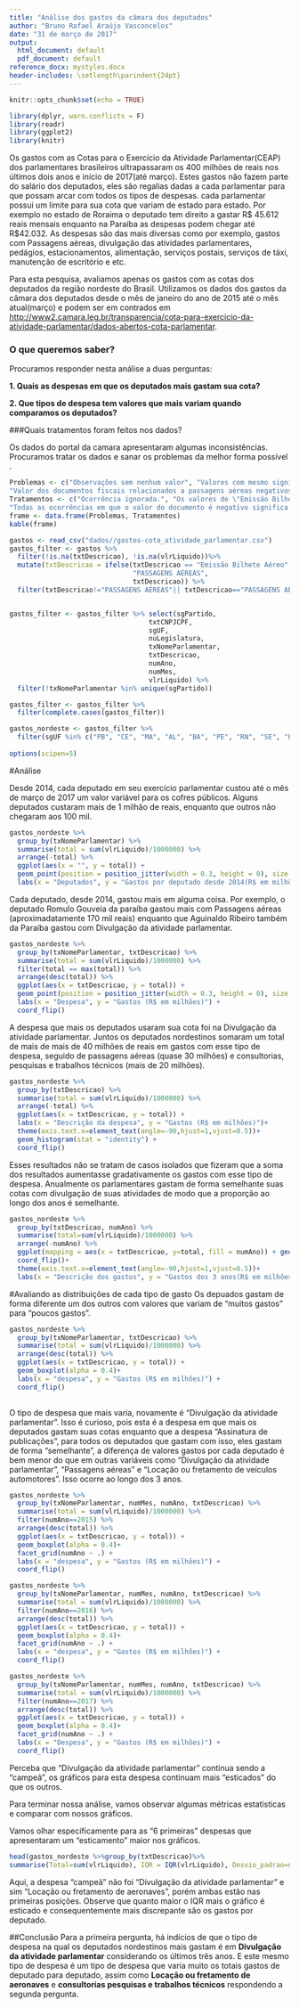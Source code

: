 ```yaml
---
title: "Análise dos gastos da câmara dos deputados"
author: "Bruno Rafael Araújo Vasconcelos"
date: "31 de março de 2017"
output:
  html_document: default
  pdf_document: default
reference_docx: mystyles.docx
header-includes: \setlength\parindent{24pt}
---
```


```r
knitr::opts_chunk$set(echo = TRUE)
```
```r
library(dplyr, warn.conflicts = F)
library(readr)
library(ggplot2)
library(knitr)
```

 Os gastos com as Cotas para o Exercício da Atividade Parlamentar(CEAP) dos parlamentares brasileiros ultrapassaram os 400 milhões de reais nos últimos dois anos e início de 2017(até março). Estes gastos não fazem parte do salário dos deputados, eles são regalias dadas a cada parlamentar para que possam arcar com todos os tipos de despesas. cada parlamentar possui um limite para sua cota que variam de estado para estado. Por exemplo no estado de Roraima o deputado tem direito a gastar R\$ 45.612 reais mensais enquanto na Paraíba as despesas podem chegar até R\$42.032. As despesas são das mais diversas como por exemplo, gastos com Passagens aéreas, divulgação das atividades parlamentares, pedágios, estacionamentos, alimentação, serviços postais, serviços de táxi, manutenção de escritório e etc. 

Para esta pesquisa, avaliamos apenas os gastos com as cotas dos deputados da região nordeste do Brasil. Utilizamos os dados dos gastos da câmara dos deputados desde o mês de janeiro do ano de 2015 até o mês atual(março) e podem ser em contrados em <http://www2.camara.leg.br/transparencia/cota-para-exercicio-da-atividade-parlamentar/dados-abertos-cota-parlamentar>.


### O que queremos saber?

Procuramos responder nesta análise a duas perguntas: 

**1. Quais as despesas em que os deputados mais gastam sua cota?**

**2. Que tipos de despesa tem valores que mais variam quando comparamos os deputados?**


###Quais tratamentos foram feitos nos dados?

Os dados do portal da camara apresentaram algumas inconsistências. Procuramos tratar os dados e sanar os problemas da melhor forma possível .

```r
Problemas <- c("Observações sem nenhum valor", "Valores com mesmo significado \"Emissão Bilhete\" Aéreo e \"PASSAGENS AÉREAS\"",
"Valor dos documentos fiscais relacionados a passagens aéreas negativos", "Gastos com cotas dos partidos")
Tratamentos <- c("Ocorrência ignorada.", "Os valores de \"Emissão Bilhete\" foram substituídas por \"PASSAGENS AÉREAS\".",
"Todas as ocorrências em que o valor do documento é negativo significa que o valor indica um ressarcimento em que o parlamentar fez a compra mas não usufruiu dela. Portanto todas as ocorrências de despesas com passagens aéreas e valor do documento abaixo de zero, foram descartadas.", "A pesquisa se restringe apenas a avaliar os gastos dos parlamentares em suas cotas e não dos partidos. Portanto, removemos todos os dados referentes as despesas partidárias.")
frame <- data.frame(Problemas, Tratamentos)
kable(frame)
```


```r

gastos <- read_csv("dados//gastos-cota_atividade_parlamentar.csv")
gastos_filter <- gastos %>% 
  filter(!is.na(txtDescricao), !is.na(vlrLiquido))%>%
  mutate(txtDescricao = ifelse(txtDescricao == "Emissão Bilhete Aéreo",
                               "PASSAGENS AÉREAS", 
                               txtDescricao)) %>%
  filter(txtDescricao!="PASSAGENS AÉREAS"|| txtDescricao=="PASSAGENS AÉREAS" && vlrDocumento > 0)


gastos_filter <- gastos_filter %>% select(sgPartido, 
                                   txtCNPJCPF,
                                   sgUF,
                                   nuLegislatura,
                                   txNomeParlamentar,
                                   txtDescricao,
                                   numAno,
                                   numMes,
                                   vlrLiquido) %>% 
  filter(!txNomeParlamentar %in% unique(sgPartido))

gastos_filter <- gastos_filter %>% 
  filter(complete.cases(gastos_filter))

gastos_nordeste <- gastos_filter %>% 
  filter(sgUF %in% c("PB", "CE", "MA", "AL", "BA", "PE", "RN", "SE", "PI"))
 
options(scipen=5)
```

#Análise

Desde 2014, cada deputado em seu exercício parlamentar custou até o mês de março de 2017 um valor variável para os cofres públicos. Alguns deputados custaram mais de 1 milhão de reais, enquanto que outros não chegaram aos 100 mil.



```r
gastos_nordeste %>% 
  group_by(txNomeParlamentar) %>%
  summarise(total = sum(vlrLiquido)/1000000) %>% 
  arrange(-total) %>%
  ggplot(aes(x = "", y = total)) +
  geom_point(position = position_jitter(width = 0.3, height = 0), size = 2, alpha = 0.5)+
  labs(x = "Deputados", y = "Gastos por deputado desde 2014(R$ em milhões)")
```

Cada deputado, desde 2014, gastou mais em alguma coisa. Por exemplo, o deputado Romulo Gouveia da paraíba gastou mais com Passagens aéreas (aproximadatamente 170 mil reais) enquanto que Aguinaldo Ribeiro também da Paraíba gastou com Divulgação da atividade parlamentar.


```r
gastos_nordeste %>%
  group_by(txNomeParlamentar, txtDescricao) %>%
  summarise(total = sum(vlrLiquido)/1000000) %>%
  filter(total == max(total)) %>%
  arrange(desc(total)) %>%
  ggplot(aes(x = txtDescricao, y = total)) + 
  geom_point(position = position_jitter(width = 0.3, height = 0), size = 2, alpha = 0.5)+
  labs(x = "Despesa", y = "Gastos (R$ em milhões)") +
  coord_flip()
```


A despesa que mais os deputados usaram sua cota foi na Divulgação da atividade parlamentar. Juntos os deputados nordestinos somaram um total de mais de mais de 40 milhões de reais em gastos com esse tipo de despesa, seguido de passagens aéreas (quase 30 milhões) e consultorias, pesquisas e trabalhos técnicos (mais de 20 milhões).
 
```r
gastos_nordeste %>% 
  group_by(txtDescricao) %>%
  summarise(total = sum(vlrLiquido)/1000000) %>%
  arrange(-total) %>%
  ggplot(aes(x = txtDescricao, y = total)) + 
  labs(x = "Descrição da despesa", y = "Gastos (R$ em milhões)")+
  theme(axis.text.x=element_text(angle=-90,hjust=1,vjust=0.5))+
  geom_histogram(stat = "identity") +
  coord_flip()
```

  Esses resultados não se tratam de casos isolados que fizeram que a soma dos resultados aumentasse gradativamente os gastos com esse tipo de despesa. Anualmente os parlamentares gastam de forma semelhante suas cotas com divulgação de suas atividades de modo que a proporção ao longo dos anos é semelhante.


```r
gastos_nordeste %>% 
  group_by(txtDescricao, numAno) %>%
  summarise(total=sum(vlrLiquido)/1000000) %>% 
  arrange(-numAno) %>%
  ggplot(mapping = aes(x = txtDescricao, y=total, fill = numAno)) + geom_bar(stat = "identity") +
  coord_flip()+
  theme(axis.text.x=element_text(angle=-90,hjust=1,vjust=0.5))+
  labs(x = "Descrição dos gastos", y = "Gastos dos 3 anos(R$ em milhões)", fill="Ano")+ scale_fill_continuous(breaks=unique(gastos_nordeste$numAno))
```

  
#Avaliando as distribuições de cada tipo de gasto
  Os depuados gastam de forma diferente um dos outros com valores que variam de "muitos gastos" para "poucos gastos".

```r
gastos_nordeste %>%
  group_by(txNomeParlamentar, txtDescricao) %>%
  summarise(total = sum(vlrLiquido)/1000000) %>%
  arrange(desc(total)) %>%
  ggplot(aes(x = txtDescricao, y = total)) + 
  geom_boxplot(alpha = 0.4)+
  labs(x = "despesa", y = "Gastos (R$ em milhões)") +
  coord_flip()
 
```

O tipo de despesa que mais varia, novamente é "Divulgação da atividade parlamentar". Isso é curioso, pois esta é a despesa em que mais os deputados gastam suas cotas enquanto que a despesa "Assinatura de publicações", para  todos os deputados que gastam com isso, eles gastam de forma "semelhante", a diferença de valores gastos por cada deputado é bem menor do que em outras variáveis como "Divulgação da atividade parlamentar", "Passagens aéreas" e "Locação ou fretamento de veículos automotores". Isso ocorre ao longo dos 3 anos.

```r

gastos_nordeste %>%
  group_by(txNomeParlamentar, numMes, numAno, txtDescricao) %>%
  summarise(total = sum(vlrLiquido)/1000000) %>%
  filter(numAno==2015) %>%
  arrange(desc(total)) %>%
  ggplot(aes(x = txtDescricao, y = total)) + 
  geom_boxplot(alpha = 0.4)+
  facet_grid(numAno ~ .) + 
  labs(x = "despesa", y = "Gastos (R$ em milhões)") +
  coord_flip()

gastos_nordeste %>%
  group_by(txNomeParlamentar, numMes, numAno, txtDescricao) %>%
  summarise(total = sum(vlrLiquido)/1000000) %>%
  filter(numAno==2016) %>%
  arrange(desc(total)) %>%
  ggplot(aes(x = txtDescricao, y = total)) + 
  geom_boxplot(alpha = 0.4)+
  facet_grid(numAno ~ .) + 
  labs(x = "despesa", y = "Gastos (R$ em milhões)") +
  coord_flip()

gastos_nordeste %>%
  group_by(txNomeParlamentar, numMes, numAno, txtDescricao) %>%
  summarise(total = sum(vlrLiquido)/1000000) %>%
  filter(numAno==2017) %>%
  arrange(desc(total)) %>%
  ggplot(aes(x = txtDescricao, y = total)) + 
  geom_boxplot(alpha = 0.4)+
  facet_grid(numAno ~ .) + 
  labs(x = "Despesa", y = "Gastos (R$ em milhões)") +
  coord_flip()
```


Perceba que "Divulgação da atividade parlamentar" continua sendo a "campeã", os gráficos para esta despesa continuam mais "esticados" do que os outros.


Para terminar nossa análise, vamos observar algumas métricas estatísticas e comparar com nossos gráficos. 

Vamos olhar especificamente para as "6 primeiras" despesas que apresentaram um "esticamento" maior nos gráficos.



```r

head(gastos_nordeste %>%group_by(txtDescricao)%>%
summarise(Total=sum(vlrLiquido), IQR = IQR(vlrLiquido), Desvio_padrao=sd(vlrLiquido))%>% arrange(-IQR, -Desvio_padrao)) %>% kable(digits = 3, align = c(rep("l", 1), rep("c", 1), rep("r", 1)))

```



Aqui, a despesa "campeã" não foi "Divulgação da atividade parlamentar" e sim "Locação ou fretamento de aeronaves", porém ambas estão nas primeiras posições. Observe que quanto maior o IQR mais o gráfico é esticado e consequentemente mais discrepante são os gastos por deputado.

##Conclusão
Para a primeira pergunta, há indícios de que o tipo de despesa na qual os deputados nordestinos mais gastam é em **Divulgação da atividade parlamentar** considerando os últimos três anos. E este mesmo tipo de despesa é um tipo de despesa que varia muito os totais gastos de deputado para deputado, assim como **Locação ou fretamento de aeronaves** e **consultorias pesquisas e trabalhos técnicos** respondendo a segunda pergunta.


